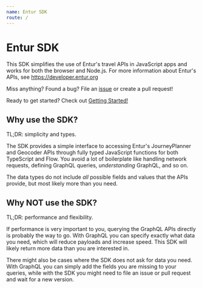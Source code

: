 ```yaml
---
name: Entur SDK
route: /
---
```


# Entur SDK

This SDK simplifies the use of Entur's travel APIs in JavaScript apps and works for both the browser and Node.js.
For more information about Entur's APIs, see https://developer.entur.org

Miss anything? Found a bug? File an [issue](https://github.com/entur/sdk/issues/new) or create a pull request!

Ready to get started? Check out [Getting Started!](/getting-started)

## Why use the SDK?
TL;DR: simplicity and types.

The SDK provides a simple interface to accessing Entur's JourneyPlanner and Geocoder APIs through fully typed JavaScript functions for both TypeScript and Flow.
You avoid a lot of boilerplate like handling network requests, defining GraphQL queries, _understanding_ GraphQL, and so on.

The data types do not include _all_ possible fields and values that the APIs provide, but most likely more than you need.

## Why NOT use the SDK?
TL;DR: performance and flexibility.

If performance is very important to you, querying the GraphQL APIs directly is probably the way to go. With GraphQL you can specify exactly what data you need, which will reduce payloads and increase speed.
This SDK will likely return more data than you are interested in.

There might also be cases where the SDK does not ask for data you need. With GraphQL you can simply add the fields you are missing to your queries, while with the SDK you might need to file an issue or pull request and wait for a new version.
